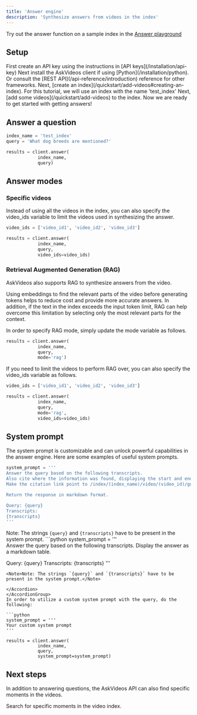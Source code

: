 ```yaml
---
title: 'Answer engine'
description: 'Synthesize answers from videos in the index'
---
```


<Note>Try out the answer function on a sample index in the [Answer playground](https://app.askvideos.com/playground)</Note>

## Setup

<Steps>
  <Step title="Create an API key">
    First create an API key using the instructions in [API keys](/installation/api-key)
  </Step>
  <Step title="Install the client">
    Next install the AskVideos client if using [Python](/installation/python). Or consult the [REST API](/api-reference/introduction) reference for other frameworks.
  </Step>
  <Step title="Create an index">
    Next, [create an index](/quickstart/add-videos#creating-an-index). For this tutorial, we will use an index with the name 'test_index'
  </Step>

  <Step title="Add some videos">
    Next, [add some videos](/quickstart/add-videos) to the index. Now we are ready to get started with getting answers!
  </Step>
</Steps>

## Answer a question
```python
index_name = 'test_index'
query = 'What dog breeds are mentioned?'

results = client.answer(
            index_name,
            query)
```


## Answer modes

### Specific videos
Instead of using all the videos in the index, you can also specify the video_ids variable to limit the videos used in synthesizing the answer.

```python
video_ids = ['video_id1', 'video_id2', 'video_id3']

results = client.answer(
            index_name,
            query,
            video_ids=video_ids)
```

### Retrieval Augmented Generation (RAG)
AskVideos also supports RAG to synthesize answers from the video.

Using embeddings to find the relevant parts of the video before generating tokens helps to reduce cost and provide more accurate answers. In addition, if the text in the index exceeds the input token limit, RAG can help overcome this limitation by selecting only the most relevant parts for the context.

In order to specify RAG mode, simply update the mode variable as follows.

```python
results = client.answer(
            index_name,
            query,
            mode='rag')
```

If you need to limit the videos to perform RAG over, you can also specify the video_ids variable as follows.

```python
video_ids = ['video_id1', 'video_id2', 'video_id3']

results = client.answer(
            index_name,
            query,
            mode='rag',
            video_ids=video_ids)
```



## System prompt
The system prompt is customizable and can unlock powerful capabilities in the answer engine.
Here are some examples of useful system prompts.
<AccordionGroup>
  <Accordion title="Cited answers">
  ```python
  system_prompt = '''  
  Answer the query based on the following transcripts.
  Also cite where the information was found, displaying the start and end timestamps.
  Make the citation link point to /index/(index_name)/video/(video_id)/gui?start_seconds=(start_seconds)&end_seconds=(end_seconds). 
  
  Return the response in markdown format.
  
  Query: {query}
  Transcripts:
  {transcripts}
'''

  ```
  <Note>Note: The strings `{query}` and `{transcripts}` have to be present in the system prompt.</Note>
  </Accordion>
  <Accordion title="Tabular answers">
    ```python
  system_prompt = '''  
  Answer the query based on the following transcripts.
  Display the answer as a markdown table.
  
  Query: {query}
  Transcripts:
  {transcripts}
'''
  ```
  <Note>Note: The strings `{query}` and `{transcripts}` have to be present in the system prompt.</Note>

  </Accordion>
</AccordionGroup>
  In order to utilize a custom system prompt with the query, do the following:

  ```python
  system_prompt = '''
  Your custom system prompt
  '''
  
  results = client.answer(
              index_name,
              query,
              system_prompt=system_prompt)
  ```

## Next steps

In addition to answering questions, the AskVideos API can also find specific moments in the videos.

<CardGroup>

<Card title="Search for moments" icon="searchengin" href="/quickstart/search">
  Search for specific moments in the video index.
</Card>
</CardGroup>
